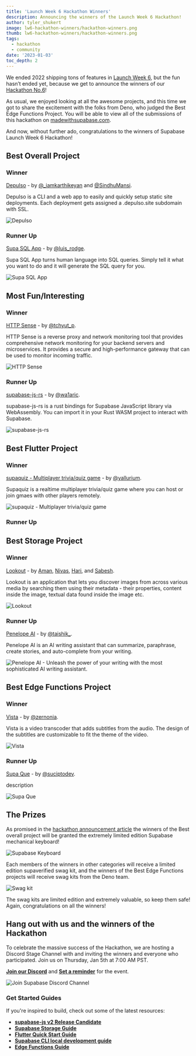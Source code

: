```yaml
---
title: 'Launch Week 6 Hackathon Winners'
description: Announcing the winners of the Launch Week 6 Hackathon!
author: tyler_shukert
image: lw6-hackathon-winners/hackathon-winners.png
thumb: lw6-hackathon-winners/hackathon-winners.png
tags:
  - hackathon
  - community
date: '2023-01-03'
toc_depth: 2
---
```


We ended 2022 shipping tons of features in [Launch Week 6](https://supabase.com/launch-week), but the fun hasn’t ended yet, because we get to announce the winners of our [Hackathon No.6](https://supabase.com/blog/launch-week-6-hackathon)!

As usual, we enjoyed looking at all the awesome projects, and this time we got to share the excitement with the folks from Deno, who judged the Best Edge Functions Project. You will be able to view all of the submissions of this hackathon on [madewithsupabase.com](https://www.madewithsupabase.com/).

And now, without further ado, congratulations to the winners of Supabase Launch Week 6 Hackathon!

## Best Overall Project

### Winner

[Depulso](https://github.com/KarthikeyanRanasthala/depulso/) - by [@\_iamkarthikeyan](https://twitter.com/_iamkarthikeyan) and [@SindhuMansi](https://twitter.com/SindhuMansi).

Depulso is a CLI and a web app to easily and quickly setup static site deployments. Each deployment gets assigned a .depulso.site subdomain with SSL.

![Depulso](/images/blog/lw6-hackathon-winners/depulso.png)

### Runner Up

[Supa SQL App](https://github.com/rodgetech/supa-sql-app) - by [@luis_rodge](https://twitter.com/luis_rodge).

Supa SQL App turns human language into SQL queries. Simply tell it what you want to do and it will generate the SQL query for you.

![Supa SQL App](/images/blog/lw6-hackathon-winners/supa-sql-app.png)

## Most Fun/Interesting

### Winner

[HTTP Sense](https://github.com/http-sense/http-sense) - by [@tchyut_p](https://twitter.com/tchyut_p).

HTTP Sense is a reverse proxy and network monitoring tool that provides comprehensive network monitoring for your backend servers and microservices. It provides a secure and high-performance gateway that can be used to monitor incoming traffic.

![HTTP Sense](/images/blog/lw6-hackathon-winners/http-sense.png)

### Runner Up

[supabase-js-rs](https://github.com/wa1aric/supabase-js-rs) - by [@wa1aric](https://twitter.com/wa1aric).

supabase-js-rs is a rust bindings for Supabase JavaScript library via WebAssembly. You can import it in your Rust WASM project to interact with Supabase.

![supabase-js-rs](/images/blog/lw6-hackathon-winners/supabase-js-rs.png)

## Best Flutter Project

### Winner

[supaquiz - Multiplayer trivia/quiz game](https://github.com/yallurium/supaquiz) - by [@yallurium](https://twitter.com/yallurium).

Supaquiz is a realtime multiplayer trivia/quiz game where you can host or join gmaes with other players remotely.

![supaquiz - Multiplayer trivia/quiz game](/images/blog/lw6-hackathon-winners/supaquiz.png)

### Runner Up

## Best Storage Project

### Winner

[Lookout](https://github.com/luxecraft/lookout) - by [Aman](https://twitter.com/Amanrk28), [Nivas](https://twitter.com/nithsua), [Hari](https://twitter.com/_harisaran_), and [Sabesh](https://twitter.com/sabeshbharathi).

Lookout is an application that lets you discover images from across various media by searching them using their metadata - their properties, content inside the image, textual data found inside the image etc.

![Lookout](/images/blog/lw6-hackathon-winners/lookout.png)

### Runner Up

[Penelope AI](https://github.com/taishikato/Penelope-AI) - by [@taishik\_](https://twitter.com/taishik_).

Penelope AI is an AI writing assistant that can summarize, paraphrase, create stories, and auto-complete from your writing.

![Penelope AI - Unleash the power of your writing with the most sophisticated AI writing assistant.](/images/blog/lw6-hackathon-winners/penelope-ai.png)

## Best Edge Functions Project

### Winner

[Vista](https://github.com/zernonia/vista) - by [@zernonia](https://twitter.com/zernonia).

Vista is a video transcoder that adds subtitles from the audio. The design of the subtitles are customizable to fit the theme of the video.

![Vista](/images/blog/lw6-hackathon-winners/vista.png)

### Runner Up

[Supa Que](https://github.com/suciptoid/supaque) - by [@suciptodev](https://twitter.com/suciptodev).

description

![Supa Que](/images/blog/lw6-hackathon-winners/supaque.png)

## The Prizes

As promised in the [hackathon announcement article](https://supabase.com/blog/launch-week-6-hackathon) the winners of the Best overall project will be granted the extremely limited edition Supabase mechanical keyboard!

![Supabase Keyboard](/images/blog/lw6-hackathon/keyboard.png)

Each members of the winners in other categories will receive a limited edition supaverified swag kit, and the winners of the Best Edge Functions projects will receive swag kits from the Deno team.

![Swag kit](/images/blog/lw6-hackathon/swagkit.png)

The swag kits are limited edition and extremely valuable, so keep them safe! Again, congratulations on all the winners!

## Hang out with us and the winners of the Hackathon

To celebrate the massive success of the Hackathon, we are hosting a Discord Stage Channel with and inviting the winners and everyone who participated. Join us on Thursday, Jan 5th at 7:00 AM PST.

**[Join our Discord](https://discord.supabase.com/)** and **[Set a reminder](https://twitter.com/i/spaces/1LyxBoXywLjKN)** for the event.

![Join Supabase Discord Channel](/images/blog/hackathon/community.png)

### Get Started Guides

If you're inspired to build, check out some of the latest resources:

- [**supabase-js v2 Release Candidate**](https://supabase.com/blog/supabase-js-v2)
- [**Supabase Storage Guide**](https://supabase.com/docs/guides/storage)
- [**Flutter Quick Start Guide**](https://supabase.com/docs/guides/with-flutter)
- [**Supabase CLI local development guide**](https://supabase.com/docs/guides/local-development)
- [**Edge Functions Guide**](https://supabase.com/docs/guides/functions)
